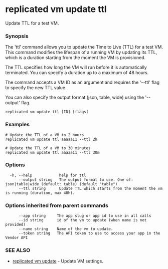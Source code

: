 # replicated vm update ttl

Update TTL for a test VM.

### Synopsis

The 'ttl' command allows you to update the Time to Live (TTL) for a test VM. This command modifies the lifespan of a running VM by updating its TTL, which is a duration starting from the moment the VM is provisioned.

The TTL specifies how long the VM will run before it is automatically terminated. You can specify a duration up to a maximum of 48 hours.

The command accepts a VM ID as an argument and requires the '--ttl' flag to specify the new TTL value.

You can also specify the output format (json, table, wide) using the '--output' flag.

```
replicated vm update ttl [ID] [flags]
```

### Examples

```
# Update the TTL of a VM to 2 hours
replicated vm update ttl aaaaa11 --ttl 2h

# Update the TTL of a VM to 30 minutes
replicated vm update ttl aaaaa11 --ttl 30m
```

### Options

```
  -h, --help            help for ttl
      --output string   The output format to use. One of: json|table|wide (default: table) (default "table")
      --ttl string      Update TTL which starts from the moment the vm is running (duration, max 48h).
```

### Options inherited from parent commands

```
      --app string     The app slug or app id to use in all calls
      --id string      id of the vm to update (when name is not provided)
      --name string    Name of the vm to update.
      --token string   The API token to use to access your app in the Vendor API
```

### SEE ALSO

* [replicated vm update](replicated-cli-vm-update)	 - Update VM settings.

